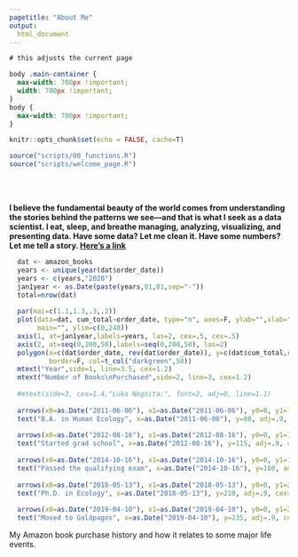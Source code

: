 ```yaml
---
pagetitle: "About Me"
output: 
  html_document
---
```

<!--
<style>
.main-container {
  width: auto;
  max-width: 700 !important;
  margins: auto;
}
</style>



good themes: Good ones: simplex, yeti, lumen
<body style="width:50%;align:center">
Best websites for building rmarkdown github pages:
https://jules32.github.io/rmarkdown-website-tutorial/basic_workflow.html
https://bookdown.org/yihui/rmarkdown/html-document.html#appearance_and_style
Icons: https://fontawesome.com/v4.7.0/cheatsheet/
https://holtzy.github.io/Pimp-my-rmd/
--> 


```css

# this adjusts the current page

body .main-container {
  max-width: 700px !important;
  width: 700px !important;
}
body {
  max-width: 700px !important;
}
```




```r
knitr::opts_chunk$set(echo = FALSE, cache=T)
```

```r
source("scripts/00_functions.R")
source("scripts/welcome_page.R")
```

<br>
<br>
<p><b>
I believe the fundamental beauty of the world comes from understanding the stories behind the patterns we see—and that is what I seek as a data scientist. I eat, sleep, and breathe managing, analyzing, visualizing, and presenting data. Have some data? Let me clean it. Have some numbers? Let me tell a story. [Here's a link](presentation.html) 
<br>
</b></p>



```r
  dat <- amazon_books
  years <- unique(year(dat$order_date))
  years <- c(years,"2020")
  jan1year <- as.Date(paste(years,01,01,sep="-"))
  total=nrow(dat)
  
  par(mai=c(1.1,1.3,.3,.2))
  plot(data=dat, cum_total~order_date, type="n", axes=F, ylab="",xlab="", xlim=c(min(jan1year),as.Date("2020-01-01")),
       main="", ylim=c(0,240))
  axis(1, at=jan1year,labels=years, las=2, cex=.5, cex=.5)
  axis(2, at=seq(0,200,50),labels=seq(0,200,50), las=2)
  polygon(x=c(dat$order_date, rev(dat$order_date)), y=c(dat$cum_total,rep(0,total)),
          border=F, col=t_col("darkgreen",50))
  mtext("Year",side=1, line=3.5, cex=1.2)
  mtext("Number of Books\nPurchased",side=2, line=3, cex=1.2)
  
  #mtext(side=3, cex=1.4,"Luka Negoita:", font=2, adj=0, line=1.1)
  
  arrows(x0=as.Date("2011-06-06"), x1=as.Date("2011-06-06"), y0=0, y1=70, length=.1, lwd=2) # graduated college
  text("B.A. in Human Ecology", x=as.Date("2011-06-06"), y=80, adj=.9, cex=.7)
  
  arrows(x0=as.Date("2012-08-16"), x1=as.Date("2012-08-16"), y0=0, y1=105, length=.1, lwd=2) # graduated college
  text("Started grad school", x=as.Date("2012-08-16"), y=115, adj=.9, cex=.7)
  
  arrows(x0=as.Date("2014-10-16"), x1=as.Date("2014-10-16"), y0=0, y1=150, length=.1, lwd=2) # graduated college
  text("Passed the qualifying exam", x=as.Date("2014-10-16"), y=160, adj=.9, cex=.7)
  
  arrows(x0=as.Date("2018-05-13"), x1=as.Date("2018-05-13"), y0=0, y1=200, length=.1, lwd=2) # graduated college
  text("Ph.D. in Ecology", x=as.Date("2018-05-13"), y=210, adj=.9, cex=.7)
  
  arrows(x0=as.Date("2019-04-10"), x1=as.Date("2019-04-10"), y0=0, y1=225, length=.1, lwd=2) # graduated college
  text("Moved to Galápagos", x=as.Date("2019-04-10"), y=235, adj=.9, cex=.7)

```
<div class="caption">

My Amazon book purchase history and how it relates to some major life events.

</div>


<!--
```r
jobs <- c("Ecologist and Biostatistician\nCharles Darwin Foundation, Galapagos Islands, Ecuador","Freelance Data Scientist","Senior Research Analyst\nThe Research Foundation for SUNY, Syracuse, NY","Founder and CEO\nHabitU Lab, LLC, Syracuse, NY")
roles <- c("• Designed research studies and analyzed environmental data using Bayesian, regression, model selection, and time-series analysis to improve the success of environmental conservation programs\n• Generated data visualizations, infographics, and technical reports for communicating results to stakeholders and general public\n• Built a culture of learning by bringing staff together in joint educational and community-building experiences\n• Built and maintained online dashboards with R-Shiny for managing, visualizing, and analyzing financial and ecological data",
"•Led four major research programs at two universities, executing all technical design, data collection, and data analyses\n•Funded ten grants, fellowships, or crowdfunds totaling over $175,000\n•Designed the research for a study to test effectiveness of an app designed to help people reduce stress\n•Published three peer-reviewed publications and numerous conference presentations and technical reports
", 
"•Conducted statistical analyses on environmental data from studies completed in the Galapagos islands\n•Generated graphical and tabular summaries of analyses, and produced narrative of the statistical methods and interpretations of results",
"•Led a development team to build an app designed to help people reduce stress by combining a habit-tracking system with behavioral psychology\n•Bootstrapped the tech startup through early growth stages by using the lean startup philosophy, consulting with mentors, and participating in business incubators and competitions.")
test <- tibble(jobs,roles)
```

```r
#pander::pander(test, justify="left")
```


<div class="column-left">

### Experience

<b>Oct 2017 – Current</b>

<b>May 2010 – May 2018</b>

<b>Dec 2017 – Mar 2018</b>

<b>Sept 2015 – Jan 2018</b>

```r
#head(mtcars)
```
</div>
--> 

